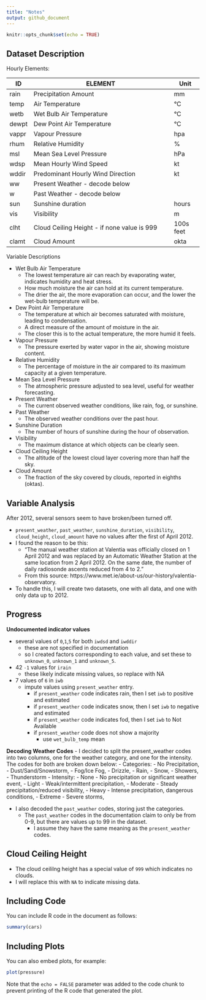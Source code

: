 ```yaml
---
title: "Notes"
output: github_document
---
```


```r
knitr::opts_chunk$set(echo = TRUE)
```

## Dataset Description
Hourly Elements:

| ID    | ELEMENT                                                | Unit      |
|-------|-------------------------------------------------------|-----------|
| rain  | Precipitation Amount                                   | mm        |
| temp  | Air Temperature                                        | °C        |
| wetb  | Wet Bulb Air Temperature                              | °C        |
| dewpt | Dew Point Air Temperature                             | °C        |
| vappr | Vapour Pressure                                       | hpa       |
| rhum  | Relative Humidity                                     | %         |
| msl   | Mean Sea Level Pressure                               | hPa       |
| wdsp  | Mean Hourly Wind Speed                                | kt        |
| wddir | Predominant Hourly Wind Direction                     | kt        |
| ww    | Present Weather - decode below                        |           |
| w     | Past Weather - decode below                           |           |
| sun   | Sunshine duration                                     | hours     |
| vis   | Visibility                                            | m         |
| clht  | Cloud Ceiling Height - if none value is 999           | 100s feet |
| clamt | Cloud Amount                                          | okta      |




Variable Descriptions

- Wet Bulb Air Temperature
    - The lowest temperature air can reach by evaporating water, indicates humidity and heat stress.
    - How much moisture the air can hold at its current temperature.
    - The drier the air, the more evaporation can occur, and the lower the wet-bulb temperature will be.

- Dew Point Air Temperature
    - The temperature at which air becomes saturated with moisture, leading to condensation.
    - A direct measure of the amount of moisture in the air.
    - The closer this is to the actual temperature, the more humid it feels.

- Vapour Pressure
    - The pressure exerted by water vapor in the air, showing moisture content.

- Relative Humidity
    - The percentage of moisture in the air compared to its maximum capacity at a given temperature.

- Mean Sea Level Pressure
    - The atmospheric pressure adjusted to sea level, useful for weather forecasting.

- Present Weather
    - The current observed weather conditions, like rain, fog, or sunshine.

- Past Weather
    - The observed weather conditions over the past hour.

- Sunshine Duration
    - The number of hours of sunshine during the hour of observation.

- Visibility
    - The maximum distance at which objects can be clearly seen.

- Cloud Ceiling Height
    - The altitude of the lowest cloud layer covering more than half the sky.

- Cloud Amount
    - The fraction of the sky covered by clouds, reported in eighths (oktas).



## Variable Analysis
After 2012, several sensors seem to have broken/been turned off.

- `present_weather`, `past_weather`, `sunshine_duration`, `visibility`, `cloud_height`, `cloud_amount` have no values after the first of April 2012.
- I found the reason to be this:
    - "The manual weather station at Valentia was officially closed on 1 April 2012 and was replaced by an Automatic Weather Station at the same location from 2 April 2012. On the same date, the number of daily radiosonde ascents reduced from 4 to 2."
    - From this source: https://www.met.ie/about-us/our-history/valentia-observatory.
- To handle this, I will create two datasets, one with all data, and one with only data up to 2012.



## Progress

**Undocumented indicator values**

- several values of `0`,`1`,`5` for both `iwdsd` and `iwddir`
  - these are not specified in documentation
  - so I created factors corresponding to each value, and set these to `unknown_0`, `unknown_1` and `unknown_5`.

- 42 `-1` values for `irain`
  - these likely indicate missing values, so replace with NA

- 7 values of `6` in `iwb`
  - impute values using `present_weather` entry.
    - if `present_weather` code indicates rain, then I set `iwb` to positive and estimated
    - if `present_weather` code indicates snow, then I set `iwb` to negative and estimated
    - if `present_weather` code indicates fod, then I set `iwb` to Not Available
    - if `present_weather` code does not show a majority
      - use `wet_bulb_temp` mean


**Decoding Weather Codes**
- I decided to split the present_weather codes into two columns, one for the weather category, and one for the intensity. The codes for both are broken down below:
    - Categories:
        - No Precipitation,
        - Dust/Sand/Snowstorm,
        - Fog/Ice Fog,
        - Drizzle,
        - Rain,
        - Snow,
        - Showers,
        - Thunderstorm
    - Intensity:
        - None - No precipitation or significant weather event,
        - Light - Weak/intermittent precipitation,
        - Moderate - Steady precipitation/reduced visibility,
        - Heavy - Intense precipitation, dangerous conditions,
        - Extreme - Severe storms,

- I also decoded the `past_weather` codes, storing just the categories.
    - The `past_weather` codes in the documentation claim to only be from 0-9, but there are values up to 99 in the dataset.
        - I assume they have the same meaning as the `present_weather` codes.


## Cloud Ceiling Height

- The cloud ceililng height has a special value of `999` which indicates no clouds.
- I will replace this with `NA` to indicate missing data.





## Including Code

You can include R code in the document as follows:

```r
summary(cars)
```

## Including Plots

You can also embed plots, for example:

```r
plot(pressure)
```

Note that the `echo = FALSE` parameter was added to the code chunk to prevent printing of the R code that generated the plot.
